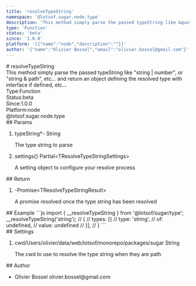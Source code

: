 ```yaml
---
title: 'resolveTypeString'
namespace: '@lotsof.sugar.node.type'
description: 'This method simply parse the passed typeString like &quot;string | number&quot;, or &quot;string &amp; path&quot;, etc... and return an object defining the resolved type with interface if defined, etc...'
type: 'Function'
status: 'beta'
since: '1.0.0'
platform: '[{"name":"node","description":""}]'
author: '{"name":"Olivier Bossel","email":"olivier.bossel@gmail.com"}'
---
```

<div class="docmap-mdx">
# resolveTypeString
<div class="_description typo-lead typo-format">
This method simply parse the passed typeString like &quot;string | number&quot;, or &quot;string &amp; path&quot;, etc... and return
an object defining the resolved type with interface if defined, etc...
</div>
<div class="_metas">
<div class="_type"><span class="_type-label">Type:</span><span class="_type-value">Function</span></div>
<div class="_status"><span class="_status-label">Status:</span><span class="_status-value -beta">beta</span></div>
<div class="_since"><span class="_since-label">Since:</span><span class="_since-value">1.0.0</span></div>
<div class="_platform"><span class="_platform-label">Platform:</span><span class="_platform-value -node">node</span></div>
</div>
<div class="_namespace">@lotsof.sugar.node.type</div>
<div class="_params">
## Params
<ol class="_list">
<li class="_item">
<span class="_name">typeString<span class="_required">*</span></span><span class="_default">-</span> <span class="_type">String</span>
<p class="_description">The type string to parse</p>
</li>
<li class="_item">
<span class="_name">settings</span><span class="_default">&lcub;&rcub;</span> <span class="_type">Partial&lt;TResolveTypeStringSettings&gt;</span>
<p class="_description">A setting object to configure your resolve process</p>
</li>
</ol>
</div>
<div class="_return">
## Return
<ol class="_list">
<li class="_item">
<span class="_default">-</span><span class="_type">Promise&lt;TResolveTypeStringResult&gt;</span>
<p class="_description">A promise resolved once the type string has been resolved</p>
</li>
</ol>
</div>
<div class="_examples">
## Example
```js
import { __resolveTypeString } from '@lotsof/sugar/type';
__resolveTypeString('string');
// {
//    types: [{
//       type: 'string',
//       of: undefined,
//       value: undefined
//    }],
// }
```
</div>
<div class="_settings">
## Settings
<ol class="_list">
<li class="_item">
<span class="_name">cwd</span><span class="_default">&sol;Users&sol;olivier&sol;data&sol;web&sol;lotsof&sol;monorepo&sol;packages&sol;sugar</span> <span class="_type">String</span>
<p class="_description">The cwd to use to resolve the type string when they are path</p>
</li>
</ol>
</div>
<div class="_author">
## Author
<ul class="_list">
<li class="_item">
<span class="_name">Olivier Bossel</span>
<span class="_email">olivier.bossel@gmail.com</span>
</li>
</ul>
</div>
</div>